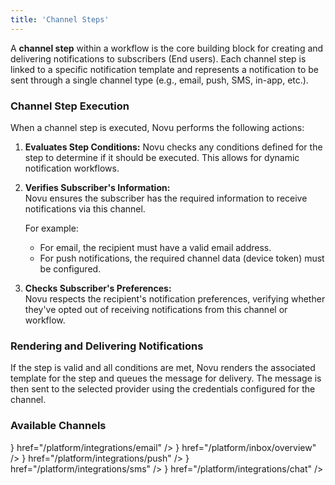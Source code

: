 ```yaml
---
title: 'Channel Steps'
---
```



A **channel step** within a workflow is the core building block for creating and delivering notifications to subscribers (End users). Each channel step is linked to a specific notification template and represents a notification to be sent through a single channel type (e.g., email, push, SMS, in-app, etc.).

### Channel Step Execution

When a channel step is executed, Novu performs the following actions:

1. **Evaluates Step Conditions:** Novu checks any conditions defined for the step to determine if it should be executed. This allows for dynamic notification workflows.

2. **Verifies Subscriber's Information:**  
   Novu ensures the subscriber has the required information to receive notifications via this channel.

   For example:

   - For email, the recipient must have a valid email address.
   - For push notifications, the required channel data (device token) must be configured.

3. **Checks Subscriber's Preferences:**  
   Novu respects the recipient's notification preferences, verifying whether they've opted out of receiving notifications from this channel or workflow.

### Rendering and Delivering Notifications

If the step is valid and all conditions are met, Novu renders the associated template for the step and queues the message for delivery. The message is then sent to the selected provider using the credentials configured for the channel.

### Available Channels

<Cards>
  <Card
    title="Email"
    icon={<Mail className="h-4 w-4" />}
    href="/platform/integrations/email"
  />
  <Card
    title="In-App"
    icon={<Bell className="h-4 w-4" />}
    href="/platform/inbox/overview"
  />
  <Card
    title="Push"
    icon={<Smartphone className="h-4 w-4" />}
    href="/platform/integrations/push"
  />
  <Card
    title="SMS"
    icon={<MessageSquare className="h-4 w-4" />}
    href="/platform/integrations/sms"
  />
  <Card
    title="Chat"
    icon={<MessagesSquare className="h-4 w-4" />}
    href="/platform/integrations/chat"
  />
</Cards>
